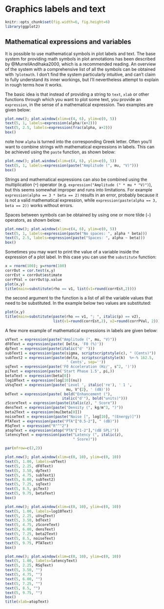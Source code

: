 # Graphics labels and text

```r
knitr::opts_chunk$set(fig.width=6, fig.height=6)
library(ggplot2)
```

## Mathematical expressions and variables

It is possible to use mathematical symbols in plot labels and text. The base system for providing math symbols in plot annotations has been described by @MurrellAndIhaka2000, which is a recommended reading. An overview of the system with a comprehensive list of all the symbols can be obtained with `?plotmath`. I don't find the system particularly intuitive, and can't claim to fully understand its inner workings, but I'll nevertheless attempt to explain in rough terms how it works.

The basic idea is that instead of providing a string to `text`, `xlab` or other functions through which you want to plot some text, you provide an `expression`, in the sense of a mathematical expression. Two examples are given below:
```r
plot.new(); plot.window(xlim=c(4, 6), ylim=c(0, 5))
text(5, 1, labels=expression(alpha/(x+2)))
text(5, 2.5, labels=expression(frac(alpha, x+2)))
box()
```

note how `alpha` is turned into the corresponding Greek letter. Often you'll want to combine strings with mathematical expressions in labels. This can be achieved using the `paste` function, as shown below:
```r
plot.new(); plot.window(xlim=c(4, 6), ylim=c(0, 5))
text(5, 1, labels=expression(paste("Amplitude (", mu, "V)")))
box()
```

Strings and mathematical expressions can also be combined using the multiplication (`*`) operator (e.g. `expression("Amplitude (" * mu * "V)")`), but this seems somewhat improper and runs into limitations. For example `expression(alpha == 3 * beta == 2)` results in an error, probably because it is not a valid mathematical expression, while `expression(paste(alpha == 3, beta == 2))` works without errors.

Spaces between symbols can be obtained by using one or more tilde (`~`) operators, as shown below:
```r
plot.new(); plot.window(xlim=c(4, 6), ylim=c(0, 5))
text(5, 1, labels=expression(paste("No spaces: ", alpha * beta)))
text(5, 2.5, labels=expression(paste("Spaces: ", alpha ~ beta)))
box()
```

Sometimes you may want to print the value of a variable inside the expression of a plot label. In this case you can use the `substitute` function:
```r
x = rnorm(100); y=rnorm(100)
corrOut = cor.test(x,y)
corrEst = corrOut$estimate
corrPVal = corrOut$p.value
plot(x,y)
title(main=substitute(rho == v1, list(v1=round(corrEst,2))))
```

the second argument to the function is a list of all the variable values that need to be substituted. In the example below two values are substituted:
```r
plot(x,y)
title(main=substitute(paste(rho == v1, "; ", italic(p) == v2),
                      list(v1=round(corrEst,2), v2=round(corrPVal, 2))))
```

A few more example of mathematical expressions in labels are given below:
```r
uVText = expression(paste("Amplitude (", mu, "V)"))
dF0Text = expression(paste( Delta, 'F0 (%)'))
dpText = expression(paste(italic("d' ")))
subText1 = expression(paste(sigma, scriptscriptstyle(c), " (Cents)"))
subText2 = expression(paste(delta, scriptscriptstyle(k)  %+-% 162.5,
                            ' Cents', sep=''))
sqText = expression(paste('F0 Acceleration (Hz/', s^2, ')'))
piText = expression(paste('Start Phase 1.5', pi,))
betaText = expression(beta[0])
log10Text = expression(log[10](nu))
uVsqText = expression(paste('Level ', italic('re'), ' 1 ',
                            mu, V^{2}, ' (dB)'))
bdText = expression(paste( bold("Enhancement ("),
                          italic("d'"), bold("units)")))
zScoreText = expression(paste(italic(z), " Score"))
densText = expression(paste("Density (", kg/m^3, ")"))
beta2Text = expression(mu[beta[0]])
noiseText = expression(paste("Noise [", log[10], "(Energy)]"))
PTAText = expression(paste("PTA"["0.5-2"], " (dB)"))
RSqText = expression("R"^"2")
atopText = expression(atop("PTA"["1-2"],"(dB SPL)"))
latencyText = expression(paste("Latency (", italic(z),
                               " Score)"))

par(mfrow=c(2,2))

plot.new(); plot.window(xlim=c(0, 10), ylim=c(0, 10))
text(5, 1.00, labels=uVText)
text(5, 2.25, dF0Text)
text(5, 3.50, dpText)
text(5, 4.75, subText1)
text(5, 6.00, subText2)
text(5, 7.25, sqText)
text(5, 8.5, piText)
text(5, 9.75, betaText)
box()

plot.new(); plot.window(xlim=c(0, 10), ylim=c(0, 10))
text(5, 1.00, labels=log10Text)
text(5, 2.25, uVsqText)
text(5, 3.50, bdText)
text(5, 4.75, zScoreText)
text(5, 6.00, densText)
text(5, 7.25, beta2Text)
text(5, 8.5, noiseText)
text(5, 9.75, PTAText)
box()

plot.new(); plot.window(xlim=c(0, 10), ylim=c(0, 10))
text(5, 1.00, labels=latencyText)
text(5, 2.25, RSqText)
text(5, 3.50, "")
text(5, 4.75, "")
text(5, 6.00, "")
text(5, 7.25, "")
text(5, 8.5, "")
text(5, 9.75, "")
box()
title(xlab=atopText)
```


